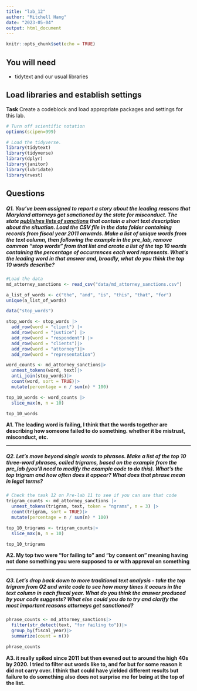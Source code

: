 ```yaml
---
title: "lab_12"
author: "Mitchell Hang"
date: "2023-05-04"
output: html_document
---
```


```r
knitr::opts_chunk$set(echo = TRUE)
```

## You will need

-   tidytext and our usual libraries

## Load libraries and establish settings

**Task** Create a codeblock and load appropriate packages and settings for this lab.

```r
# Turn off scientific notation
options(scipen=999)

# Load the tidyverse.
library(tidytext)
library(tidyverse)
library(dplyr)
library(janitor)
library(lubridate)
library(rvest)
```

## Questions

##### **Q1.** You've been assigned to report a story about the leading reasons that Maryland attorneys get sanctioned by the state for misconduct. The state [publishes lists of sanctions](https://www.courts.state.md.us/attygrievance/sanctions) that contain a short text description about the situation. Load the CSV file in the data folder containing records from fiscal year 2011 onwards. Make a list of unique words from the text column, then following the example in the pre_lab, remove common "stop words" from that list and create a list of the top 10 words containing the percentage of occurrences each word represents. What's the leading word in that answer and, broadly, what do you think the top 10 words describe?

```r
#Load the data
md_attorney_sanctions <- read_csv("data/md_attorney_sanctions.csv")
```

```r
a_list_of_words <- c("the", "and", "is", "this", "that", "for")
unique(a_list_of_words)
```

```r
data("stop_words")

stop_words <- stop_words |> 
  add_row(word = "client") |> 
  add_row(word = "justice") |> 
  add_row(word = "respondent") |>
  add_row(word = "clients")|>
  add_row(word = "attorney")|>
  add_row(word = "representation")

```

```r
word_counts <- md_attorney_sanctions|>
  unnest_tokens(word, text)|>
  anti_join(stop_words)|>
  count(word, sort = TRUE)|>
  mutate(percentage = n / sum(n) * 100)

top_10_words <- word_counts |>
  slice_max(n, n = 10)

top_10_words
```

**A1. The leading word is failing, I think that the words together are describing how someone failed to do something. whether it be mistrust, misconduct, etc.**

------------------------------------------------------------------------

##### **Q2.** Let's move beyond single words to phrases. Make a list of the top 10 three-word phrases, called trigrams, based on the example from the pre_lab (you'll need to modify the example code to do this). What's the top trigram and how often does it appear? What does that phrase mean in legal terms?

```r
# Check the task 12 on Pre-lab 11 to see if you can use that code
trigram_counts <- md_attorney_sanctions |>
  unnest_tokens(trigram, text, token = "ngrams", n = 3) |>
  count(trigram, sort = TRUE)|>
  mutate(percentage = n / sum(n) * 100)

top_10_trigrams <- trigram_counts|>
  slice_max(n, n = 10)

top_10_trigrams
```

**A2. My top two were "for failing to" and "by consent on" meaning having not done something you were supposed to or with approval on something**

------------------------------------------------------------------------

##### **Q3.** Let's drop back down to more traditional text analysis - take the top trigram from Q2 and write code to see how many times it occurs in the text column in each fiscal year. What do you think the answer produced by your code suggests? What else could you do to try and clarify the most important reasons attorneys get sanctioned?

```r
phrase_counts <- md_attorney_sanctions|>
  filter(str_detect(text, "for failing to"))|>
  group_by(fiscal_year)|>
  summarize(count = n())

phrase_counts
```

**A3. it really spiked since 2011 but then evened out to around the high 40s by 2020. I tried to filter out words like to, and for but for some reason it did not carry over. I think that could have yielded different results but failure to do something also does not surprise me for being at the top of the list.**
